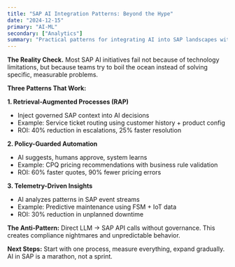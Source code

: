 ```yaml
---
title: "SAP AI Integration Patterns: Beyond the Hype"
date: "2024-12-15"
primary: "AI-ML"
secondary: ["Analytics"]
summary: "Practical patterns for integrating AI into SAP landscapes without breaking existing processes or budgets."
---
```


**The Reality Check.** Most SAP AI initiatives fail not because of technology limitations, but because teams try to boil the ocean instead of solving specific, measurable problems.

**Three Patterns That Work:**

**1. Retrieval-Augmented Processes (RAP)**
- Inject governed SAP context into AI decisions
- Example: Service ticket routing using customer history + product config
- ROI: 40% reduction in escalations, 25% faster resolution

**2. Policy-Guarded Automation**
- AI suggests, humans approve, system learns
- Example: CPQ pricing recommendations with business rule validation
- ROI: 60% faster quotes, 90% fewer pricing errors

**3. Telemetry-Driven Insights**
- AI analyzes patterns in SAP event streams
- Example: Predictive maintenance using FSM + IoT data
- ROI: 30% reduction in unplanned downtime

**The Anti-Pattern:** Direct LLM → SAP API calls without governance. This creates compliance nightmares and unpredictable behavior.

**Next Steps:** Start with one process, measure everything, expand gradually. AI in SAP is a marathon, not a sprint.
